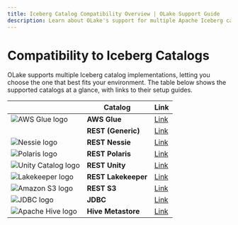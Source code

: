 ```yaml
---
title: Iceberg Catalog Compatibility Overview | OLake Support Guide
description: Learn about OLake's support for multiple Apache Iceberg catalog implementations. Choose catalogs like AWS Glue, REST, JDBC, Hive Metastore, and more.
---
```


# Compatibility to Iceberg Catalogs

OLake supports multiple Iceberg catalog implementations, letting you choose the one that best fits your environment. The table below shows the supported catalogs at a glance, with links to their setup guides.

|                                                                                           | Catalog             | Link                                                               |
| ----------------------------------------------------------------------------------------- | ------------------- | ------------------------------------------------------------------ |
| <img src="/img/logo/glue.svg" className="mt-3" height={25} alt="AWS Glue logo" loading="lazy" decoding="async" />         | **AWS Glue**        | [Link](/docs/writers/iceberg/catalog/glue)                         |
|                                                                                           | **REST (Generic)**  | [Link](/docs/writers/iceberg/catalog/rest?rest-catalog=generic)    |
| <img src="/img/logo/nessie.webp" className="mt-3" height={25} alt="Nessie logo" loading="lazy" decoding="async" />         | **REST Nessie**     | [Link](/docs/writers/iceberg/catalog/rest?rest-catalog=nessie)     |
| <img src="/img/logo/polaris.webp" className="mt-3" height={25} alt="Polaris logo" loading="lazy" decoding="async" />       | **REST Polaris**    | [Link](/docs/writers/iceberg/catalog/rest?rest-catalog=polaris)    |
| <img src="/img/logo/unity.webp" className="mt-3" height={25} alt="Unity Catalog logo" loading="lazy" decoding="async" />   | **REST Unity**      | [Link](/docs/writers/iceberg/catalog/rest?rest-catalog=unity)      |
| <img src="/img/logo/lakekeeper.webp" className="mt-3" height={25} alt="Lakekeeper logo" loading="lazy" decoding="async" /> | **REST Lakekeeper** | [Link](/docs/writers/iceberg/catalog/rest?rest-catalog=lakekeeper) |
| <img src="/img/logo/s3.webp" className="mt-3" height={25} alt="Amazon S3 logo" loading="lazy" decoding="async" />          | **REST S3**         | [Link](/docs/writers/iceberg/catalog/rest?rest-catalog=s3-tables)  |
| <img src="/img/logo/jdbc.webp" className="mt-3" height={25} alt="JDBC logo" loading="lazy" decoding="async" />            | **JDBC**            | [Link](/docs/writers/iceberg/catalog/jdbc)                         |
| <img src="/img/logo/hive.webp" className="mt-3" height={25} alt="Apache Hive logo" loading="lazy" decoding="async" />      | **Hive Metastore**  | [Link](/docs/writers/iceberg/catalog/hive)                         |
